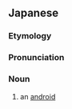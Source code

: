 ==Japanese==
{{DEFAULTSORT:しんぞうにんげん}}
{{swp|lang=ja}}
{{ja-kanjitab|じん|ぞう|にん|けん|k4=げん|r=y|yomi=o}}

===Etymology===
{{com|ja|人造|人間|tr1=jinzō|tr2=ningen|t1=[[artificial]]|t2=[[human]]}}

===Pronunciation===
{{ja-pron|じんぞう にんげん|y=o|acc=5}}

===Noun===
{{ja-noun|じんぞう にんげん|hhira=じんざうにんげん}}

# an [[android]]

{{topics|ja|Robotics}}